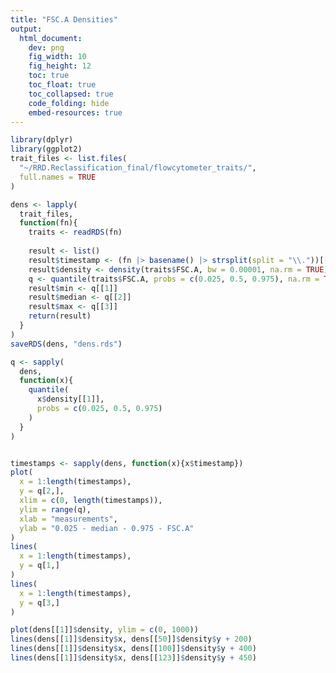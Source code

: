 ```yaml
---
title: "FSC.A Densities"
output:
  html_document:
    dev: png
    fig_width: 10
    fig_height: 12
    toc: true
    toc_float: true
    toc_collapsed: true
    code_folding: hide  
    embed-resources: true
---
```




```r
library(dplyr)
library(ggplot2)
trait_files <- list.files(
  "~/RRD.Reclassification_final/flowcytometer_traits/",
  full.names = TRUE
)

dens <- lapply(
  trait_files,
  function(fn){
    traits <- readRDS(fn)
    
    result <- list()
    result$timestamp <- (fn |> basename() |> strsplit(split = "\\."))[[1]][[2]] |> as.numeric()
    result$density <- density(traits$FSC.A, bw = 0.00001, na.rm = TRUE)
    q <- quantile(traits$FSC.A, probs = c(0.025, 0.5, 0.975), na.rm = TRUE)
    result$min <- q[[1]]
    result$median <- q[[2]]
    result$max <- q[[3]]
    return(result)
  }
)
saveRDS(dens, "dens.rds")

q <- sapply(
  dens,
  function(x){
    quantile(
      x$density[[1]], 
      probs = c(0.025, 0.5, 0.975)
    )
  }
)


timestamps <- sapply(dens, function(x){x$timestamp})
plot(
  x = 1:length(timestamps),
  y = q[2,],
  xlim = c(0, length(timestamps)),
  ylim = range(q),
  xlab = "measurements",
  ylab = "0.025 - median - 0.975 - FSC.A"
)
lines(
  x = 1:length(timestamps),
  y = q[1,]
)
lines(
  x = 1:length(timestamps),
  y = q[3,]
)

plot(dens[[1]]$density, ylim = c(0, 1000))
lines(dens[[1]]$density$x, dens[[50]]$density$y + 200)
lines(dens[[1]]$density$x, dens[[100]]$density$y + 400)
lines(dens[[1]]$density$x, dens[[123]]$density$y + 450)

```

